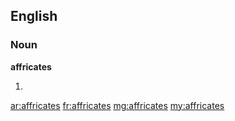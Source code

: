 ==English==

===Noun===
'''affricates'''

# {{plural of|affricate}}

[[ar:affricates]]
[[fr:affricates]]
[[mg:affricates]]
[[my:affricates]]
